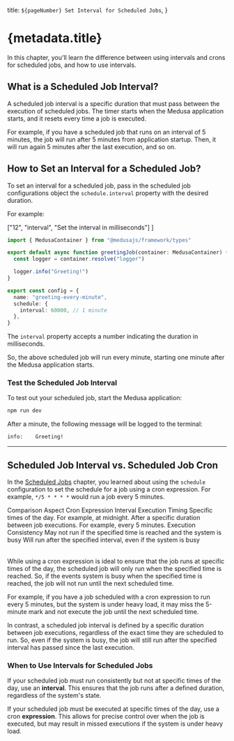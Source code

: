 
  title: `${pageNumber} Set Interval for Scheduled Jobs`,
}

# {metadata.title}

In this chapter, you'll learn the difference between using intervals and crons for scheduled jobs, and how to use intervals.

## What is a Scheduled Job Interval?

A scheduled job interval is a specific duration that must pass between the execution of scheduled jobs. The timer starts when the Medusa application starts, and it resets every time a job is executed.

For example, if you have a scheduled job that runs on an interval of 5 minutes, the job will run after 5 minutes from application startup. Then, it will run again 5 minutes after the last execution, and so on.

## How to Set an Interval for a Scheduled Job?

To set an interval for a scheduled job, pass in the scheduled job configurations object the `schedule.interval` property with the desired duration.

For example:

  ["12", "interval", "Set the interval in milliseconds"]
]

```ts title="src/jobs/hello-world.ts" highlights={highlights}
import { MedusaContainer } from "@medusajs/framework/types"

export default async function greetingJob(container: MedusaContainer) {
  const logger = container.resolve("logger")

  logger.info("Greeting!")
}

export const config = {
  name: "greeting-every-minute",
  schedule: {
    interval: 60000, // 1 minute
  },
}
```

The `interval` property accepts a number indicating the duration in milliseconds.

So, the above scheduled job will run every minute, starting one minute after the Medusa application starts.

### Test the Scheduled Job Interval

To test out your scheduled job, start the Medusa application:

```bash npm2yarn
npm run dev
```

After a minute, the following message will be logged to the terminal:

```bash
info:    Greeting!
```

---

## Scheduled Job Interval vs. Scheduled Job Cron

In the [Scheduled Jobs](../page.mdx) chapter, you learned about using the `schedule` configuration to set the schedule for a job using a cron expression. For example, `*/5 * * * *` would run a job every 5 minutes.

<Table>
  <Table.Header>
    <Table.Row>
      <Table.HeaderCell>
        Comparison Aspect
      </Table.HeaderCell>
      <Table.HeaderCell>
        Cron Expression
      </Table.HeaderCell>
      <Table.HeaderCell>
        Interval
      </Table.HeaderCell>
    </Table.Row>
  </Table.Header>
  <Table.Body>
    <Table.Row>
      <Table.Cell>
        Execution Timing
      </Table.Cell>
      <Table.Cell>
        Specific times of the day. For example, at midnight.
      </Table.Cell>
      <Table.Cell>
        After a specific duration between job executions. For example, every 5 minutes.
      </Table.Cell>
    </Table.Row>
    <Table.Row>
      <Table.Cell>
        Execution Consistency
      </Table.Cell>
      <Table.Cell>
        May not run if the specified time is reached and the system is busy
      </Table.Cell>
      <Table.Cell>
        Will run after the specified interval, even if the system is busy
      </Table.Cell>
    </Table.Row>
  </Table.Body>
</Table>

While using a cron expression is ideal to ensure that the job runs at specific times of the day, the scheduled job will only run when the specified time is reached. So, if the events system is busy when the specified time is reached, the job will not run until the next scheduled time.

For example, if you have a job scheduled with a cron expression to run every 5 minutes, but the system is under heavy load, it may miss the 5-minute mark and not execute the job until the next scheduled time.

In contrast, a scheduled job interval is defined by a specific duration between job executions, regardless of the exact time they are scheduled to run. So, even if the system is busy, the job will still run after the specified interval has passed since the last execution.

### When to Use Intervals for Scheduled Jobs

If your scheduled job must run consistently but not at specific times of the day, use an **interval**. This ensures that the job runs after a defined duration, regardless of the system's state.

If your scheduled job must be executed at specific times of the day, use a cron **expression**. This allows for precise control over when the job is executed, but may result in missed executions if the system is under heavy load.
